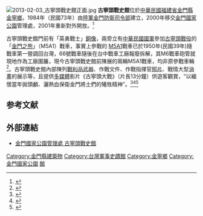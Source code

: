 [[File:2013-02-03_古寧頭戰史館正面.jpg|thumb]]
{{Coord|24|28|58.89|N|118|19|15.88|E|display=title}}
'''古寧頭戰史館'''位於[[中華民國福建省|中華民國福建省]][[金門縣|金門縣]][[金寧鄉|金寧鄉]]，1984年（民國73年）由[[陸軍金門防衛司令部|陸軍金門防衛司令部]]建立，2000年移交[[金門國家公園|金門國家公園]]管理處，2001年重新對外開放。<ref>{{cite web|url=http://taiwantoday.tw/news.php?unit=18,23,45,18&post=24450|title=Kinmen National Park preserves military history, natural environment|first=Ministry of Foreign Affairs, Republic of|last=China (Taiwan)|date=2011-04-08|website=Taiwan Today|access-date=2018-12-14|archive-url=https://web.archive.org/web/20170905140854/http://taiwantoday.tw/news.php?unit=18,23,45,18&post=24450|archive-date=2017-09-05|dead-url=no}}</ref>

古寧頭戰史館門前有「英勇戰士」[[銅像|銅像]]，兩旁立有[[中華民國國軍|中華民國國軍]]參加[[古寧頭戰役|古寧頭戰役]]的「[[金門之熊|金門之熊]]」（M5A1）戰車，事實上參戰的 [[M5A1|M5A1]]戰車已於1950年(民國39年)隨戰車第一營調回台灣，66號戰車隨後在台中戰車工廠報廢拆解，其M6戰車砲管就現地作為工廠圍籬，現今古寧頭戰史館前陳展的兩輛M5A1戰車，均非原參戰車輛<ref>{{Cite web |date=2022-06-25 |title=以物辨史，從Willys CJ-3A 總統校閱專車看假造的歷史、文物與新聞 |url=https://www.blackwater.tw/post/以物辨史，從willys-cj-3a-總統校閱專車看假造的歷史、文物與新聞 |website=BLACK WATER MUSEUM |language=zh |access-date=2022-06-25}}</ref>。古寧頭戰史館內部陳列[[戰利品|戰利品]][[武器|武器]]、作戰文件、作戰指揮官[[照片|照片]]、戰情大型[[油畫|油畫]]的展示等，且提供[[多媒體|多媒體]]影片《古寧頭大戰》（片長13分鐘）供遊客觀賞，“以緬懷當年拋頭顱、灑熱血保衛金門將士們的犧牲精神”。<ref>{{cite web|url=http://web.kinmen.gov.tw/Layout/sub_D/AllInOne_en_Show.aspx?path=7122&guid=d9b6a387-7651-461e-81fd-e123dc634433&lang=en-us|title=Guningtou Battlefield, Gunington Battle Museum|publisher=|access-date=2018-12-14|archive-url=https://web.archive.org/web/20170705103338/http://web.kinmen.gov.tw/Layout/sub_D/AllInOne_en_Show.aspx?path=7122&guid=d9b6a387-7651-461e-81fd-e123dc634433&lang=en-us|archive-date=2017-07-05|dead-url=yes}}</ref><ref>{{cite web|url=https://kinmen.travel/en/travel/attraction/1310|date=2017-12-07|title=Guningtou War Museum|website=Classic Kinmen Travel|accessdate=2017-12-27|archive-url=https://web.archive.org/web/20171227235453/https://kinmen.travel/en/travel/attraction/1310|archive-date=2017-12-27|dead-url=yes}}</ref><ref>{{cite web |url=http://www.kmnp.gov.tw/en/index.php?option=com_content&view=article&id=52&Itemid=75 |title=Battlefield Monuments | Kinmen National Park |publisher=Kmnp.gov.tw |date=2009-06-06 |accessdate=2014-05-25 |archive-url=https://web.archive.org/web/20131014050517/http://www.kmnp.gov.tw/en/index.php?option=com_content&view=article&id=52&Itemid=75 |archive-date=2013-10-14 |dead-url=yes }}</ref>

==参考文献==
{{reflist}}

== 外部連結 ==
*[http://www.kmnp.gov.tw/playstation/info/18 金門國家公園管理處 古寧頭戰史館] {{Wayback|url=http://www.kmnp.gov.tw/playstation/info/18 |date=20200806184606 }}

[[Category:金門縣建築物|Category:金門縣建築物]]
[[Category:台灣軍事史蹟館|Category:台灣軍事史蹟館]]
[[Category:金寧鄉|Category:金寧鄉]]
[[Category:金門國家公園|Category:金門國家公園]]
[[Category:中華民國福建省軍事|館]]